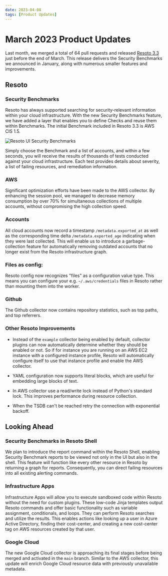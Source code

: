 ```yaml
---
date: 2023-04-08
tags: [Product Updates]
---
```


# March 2023 Product Updates

Last month, we merged a total of 64 pull requests and released [Resoto 3.3](/releases/3.3.0) just before the end of March. This release delivers the Security Benchmarks we announced in January, along with numerous smaller features and improvements.

<!--truncate-->

## Resoto

### Security Benchmarks

Resoto has always supported searching for security-relevant information within your cloud infrastructure. With the new Security Benchmarks feature, we have added a layer that enables you to define Checks and reuse them within Benchmarks. The initial Benchmark included in Resoto 3.3 is AWS CIS 1.5.

![Resoto UI Security Benchmarks](./img/benchmarks.gif)

Simply choose the Benchmark and a list of accounts, and within a few seconds, you will receive the results of thousands of tests conducted against your cloud infrastructure. Each test provides details about severity, a list of failing resources, and remediation information.

### AWS

Significant optimization efforts have been made to the AWS collector. By enhancing the session pool, we managed to decrease memory consumption by over 70% for simultaneous collections of multiple accounts, without compromising the high collection speed.

### Accounts

All cloud accounts now record a timestamp `/metadata.exported_at` as well as the corresponding time delta `/metadata.exported_age` indicating when they were last collected. This will enable us to introduce a garbage-collection feature for automatically removing outdated accounts that no longer exist from the Resoto infrastructure graph.

### Files as config:

Resoto config now recognizes "files" as a configuration value type. This means you can configure your e.g. `~/.aws/credentials` files in Resoto rather than mounting them into the worker.

### Github

The Github collector now contains repository statistics, such as top paths, and top referrers.

### Other Resoto Improvements

- Instead of the `example` collector being enabled by default, collector plugins can now automatically determine whether they should be enabled or not. So if for instance you are running on an AWS EC2 instance with a configured instance profile, Resoto will automatically configure itself to use that instance profile and enable the AWS collector.

- YAML configuration now supports literal blocks, which are useful for embedding large blocks of text.

- In AWS collector use a read/write lock instead of Python's standard lock. This improves performance during resource collection.

- When the TSDB can't be reached retry the connection with exponential backoff.

## Looking Ahead

### Security Benchmarks in Resoto Shell

We plan to introduce the report command within the Resoto Shell, enabling Security Benchmark reports to be viewed not only in the UI but also in the shell. This feature will function like every other resource in Resoto by returning a graph for reports. Consequently, you can direct failing resources into all existing alerting commands.

### Infrastructure Apps

Infrastructure Apps will allow you to execute sandboxed code within Resoto without the need for custom plugins. These low-code Jinja templates output Resoto commands and offer basic functionality such as variable assignment, conditionals, and loops. They can perform Resoto searches and utilize the results. This enables actions like looking up a user in Azure Active Directory, finding their cost-center, and creating a new cost-center tag on AWS resources created by that user.

### Google Cloud

The new Google Cloud collector is approaching its final stages before being merged and activated in the `main` branch. Similar to the AWS collector, this update will enrich Google Cloud resource data with previously unavailable metadata.
